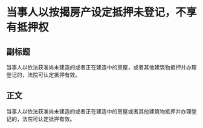 # 当事人以按揭房产设定抵押未登记，不享有抵押权
## 副标题
当事人以依法获准尚未建造的或者正在建造中的房屋，或者其他建筑物抵押并办理登记的，法院可认定抵押有效。
## 正文
当事人以依法获准尚未建造的或者正在建造中的房屋或者其他建筑物抵押并办理登记的，法院可认定抵押有效。